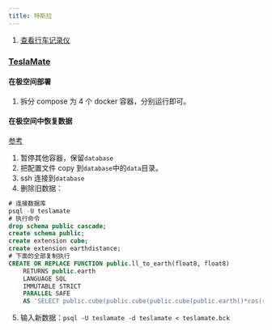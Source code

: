 ```yaml
---
title: 特斯拉
---
```


1. [查看行车记录仪](https://sentrycam.appspot.com/)

### [TeslaMate](https://docs.teslamate.org/)

#### 在极空间部署

1. 拆分 compose 为 4 个 docker 容器，分别运行即可。

#### 在极空间中恢复数据

[参考](https://chat.openai.com/share/331c7067-1e2f-4f17-9faa-3fddd7760db0)

1. 暂停其他容器，保留`database`
2. 把配置文件 copy 到`database`中的`data`目录。
3. ssh 连接到`database`
4. 删除旧数据：

```sql
# 连接数据库
psql -U teslamate
# 执行命令
drop schema public cascade;
create schema public;
create extension cube;
create extension earthdistance;
# 下面的全部复制执行
CREATE OR REPLACE FUNCTION public.ll_to_earth(float8, float8)
    RETURNS public.earth
    LANGUAGE SQL
    IMMUTABLE STRICT
    PARALLEL SAFE
    AS 'SELECT public.cube(public.cube(public.cube(public.earth()*cos(radians($1))*cos(radians($2))),public.earth()*cos(radians($1))*sin(radians($2))),public.earth()*sin(radians($1)))::public.earth';
```

5. 输入新数据：`psql -U teslamate -d teslamate < teslamate.bck`
